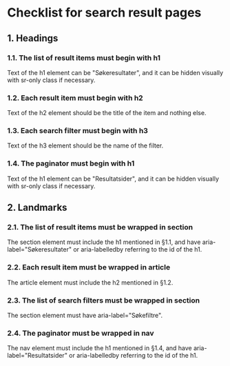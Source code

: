 # Checklist for search result pages

<TableOfContents />

## 1. Headings

### 1.1. The list of result items must begin with h1
Text of the h1 element can be "Søkeresultater", and it can be hidden visually with sr-only class if necessary.

### 1.2. Each result item must begin with h2
Text of the h2 element should be the title of the item and nothing else.

### 1.3. Each search filter must begin with h3
Text of the h3 element should be the name of the filter.

### 1.4. The paginator must begin with h1
Text of the h1 element can be "Resultatsider", and it can be hidden visually with sr-only class if necessary.


## 2. Landmarks

### 2.1. The list of result items must be wrapped in section
The section element must include the h1 mentioned in §1.1, and have aria-label="Søkeresultater" or aria-labelledby referring to the id of the h1.

### 2.2. Each result item must be wrapped in article
The article element must include the h2 mentioned in §1.2.

### 2.3. The list of search filters must be wrapped in section
The section element must have aria-label="Søkefiltre".

### 2.4. The paginator must be wrapped in nav
The nav element must include the h1 mentioned in §1.4, and have aria-label="Resultatsider" or aria-labelledby referring to the id of the h1.

